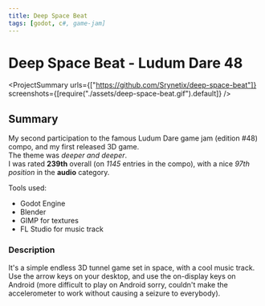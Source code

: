 ```yaml
---
title: Deep Space Beat
tags: [godot, c#, game-jam]
---
```


<Back name="Projects" link="../../" />

# Deep Space Beat - Ludum Dare 48

<ProjectSummary
  urls={["https://github.com/Srynetix/deep-space-beat"]}
  screenshots={[require("./assets/deep-space-beat.gif").default]}
/>

## Summary

My second participation to the famous <ELink href="https://ldjam.com/events/ludum-dare/48/">Ludum Dare game jam (edition #48)</ELink> compo, and my first released 3D game.  
The theme was _deeper and deeper_.  
I was rated <ELink href="https://ldjam.com/events/ludum-dare/48/deep-space-beat"><b>239th</b> overall</ELink> (on _1145_ entries in the compo), with a nice _97th position_ in the **audio** category.

Tools used:

- Godot Engine
- Blender
- GIMP for textures
- FL Studio for music track

### Description

It's a simple endless 3D tunnel game set in space, with a cool music track.
Use the arrow keys on your desktop, and use the on-display keys on Android (more difficult to play on Android sorry, couldn't make the accelerometer to work without causing a seizure to everybody).
